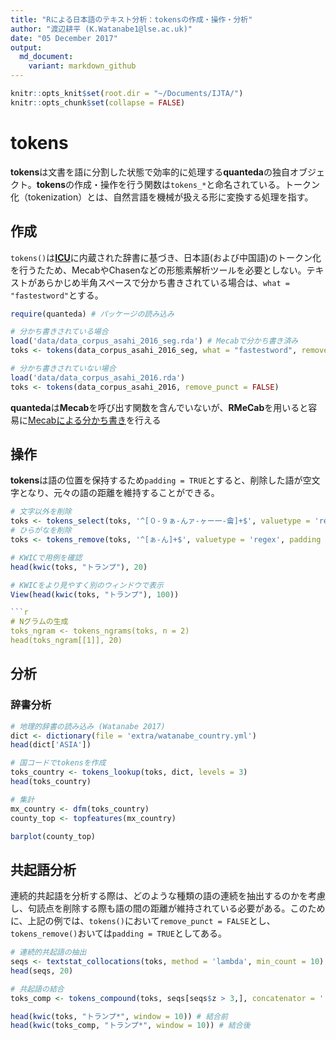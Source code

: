 ```yaml
---
title: "Rによる日本語のテキスト分析：tokensの作成・操作・分析"
author: "渡辺耕平 (K.Watanabe1@lse.ac.uk)"
date: "05 December 2017"
output:
  md_document:
    variant: markdown_github
---
```


```r
knitr::opts_knit$set(root.dir = "~/Documents/IJTA/")
knitr::opts_chunk$set(collapse = FALSE)
```
# tokens
**tokens**は文書を語に分割した状態で効率的に処理する**quanteda**の独自オブジェクト。**tokens**の作成・操作を行う関数は`tokens_*`と命名されている。トークン化（tokenization）とは、自然言語を機械が扱える形に変換する処理を指す。

## 作成
`tokens()`は[**ICU**](http://site.icu-project.org)に内蔵された辞書に基づき、日本語(および中国語)のトークン化を行うたため、MecabやChasenなどの形態素解析ツールを必要としない。テキストがあらかじめ半角スペースで分かち書きされている場合は、`what = "fastestword"`とする。

```r
require(quanteda) # パッケージの読み込み
```
```r
# 分かち書きされている場合
load('data/data_corpus_asahi_2016_seg.rda') # Mecabで分かち書き済み
toks <- tokens(data_corpus_asahi_2016_seg, what = "fastestword", remove_punct = FALSE)

# 分かち書きされていない場合
load('data/data_corpus_asahi_2016.rda') 
toks <- tokens(data_corpus_asahi_2016, remove_punct = FALSE)
```
**quanteda**は**Mecab**を呼び出す関数を含んでいないが、**RMeCab**を用いると容易に[Mecabによる分かち書き](../extra/mecab.R)を行える

## 操作
**tokens**は語の位置を保持するため`padding = TRUE`とすると、削除した語が空文字となり、元々の語の距離を維持することができる。
```r
# 文字以外を削除
toks <- tokens_select(toks, '^[０-９ぁ-んァ-ヶー一-龠]+$', valuetype = 'regex', padding = TRUE)
# ひらがなを削除
toks <- tokens_remove(toks, '^[ぁ-ん]+$', valuetype = 'regex', padding = TRUE)

# KWICで用例を確認
head(kwic(toks, "トランプ"), 20)
```
```r
# KWICをより見やすく別のウィンドウで表示
View(head(kwic(toks, "トランプ"), 100))

```r
# Nグラムの生成
toks_ngram <- tokens_ngrams(toks, n = 2)
head(toks_ngram[[1]], 20)
```

## 分析
### 辞書分析
```r
# 地理的辞書の読み込み (Watanabe 2017)
dict <- dictionary(file = 'extra/watanabe_country.yml')
head(dict['ASIA'])

# 国コードでtokensを作成
toks_country <- tokens_lookup(toks, dict, levels = 3) 
head(toks_country)

# 集計
mx_country <- dfm(toks_country)
county_top <- topfeatures(mx_country)
```

```r
barplot(county_top)
```

## 共起語分析
連続的共起語を分析する際は、どのような種類の語の連続を抽出するのかを考慮し、句読点を削除する際も語の間の距離が維持されている必要がある。このために、上記の例では、`tokens()`において`remove_punct = FALSE`とし、`tokens_remove()`おいては`padding = TRUE`としてある。
```r
# 連続的共起語の抽出
seqs <- textstat_collocations(toks, method = 'lambda', min_count = 10)
head(seqs, 20)

# 共起語の結合
toks_comp <- tokens_compound(toks, seqs[seqs$z > 3,], concatenator = '') # p<0.001 の有意水準で共起語を選択

head(kwic(toks, "トランプ*", window = 10)) # 結合前
head(kwic(toks_comp, "トランプ*", window = 10)) # 結合後
```

